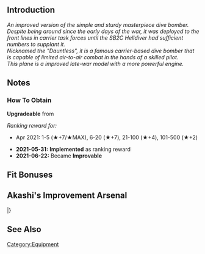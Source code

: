 {{EquipmentInfo}}

==Introduction==
{{calc|!{{PAGENAME}}|?info}}

''An improved version of the simple and sturdy masterpiece dive bomber.''<br>
''Despite being around since the early days of the war, it was deployed to the front lines in carrier task forces until the SB2C Helldiver had sufficient numbers to supplant it.''<br>
''Nicknamed the "Dauntless", it is a famous carrier-based dive bomber that is capable of limited air-to-air combat in the hands of a skilled pilot.''<br>
''This plane is a improved late-war model with a more powerful engine.''

==Notes==
<div class="mw-collapsible"><h3>How To Obtain</h3>
<div class="mw-collapsible-content">
'''Upgradeable''' from {{Equipment/Link|SBD}}

''Ranking reward for:''
* Apr 2021: 1-5 (★+7/★MAX), 6-20 (★+7), 21-100 (★+4), 101-500 (★+2)

</div></div>

<div class="mw-collapsible><h3>Updates History</h3>
<div class="mw-collapsible-content>
* '''2021-05-31:''' '''Implemented''' as ranking reward
* '''2021-06-22:''' Became '''Improvable'''
</div></div>

==Fit Bonuses==
{{:SBD-5/Bonuses}}

==Akashi's Improvement Arsenal==
{{AkashiWorkshop}}
{{AkashiWorkshopLine
|Name={{PAGENAME}}
|ItemType=RedPlane
|Fuel=200
|Ammo=270
|Steel=0
|Baux=350
|Mats0-5=4/5
|Mats6-9=?
|Mats10=-
|Screws0-5=3/3
|Screws6-9=?
|Screws10=-
|EquipConsume0-5=2x{{RedPlane|Type 99 Dive Bomber}}
|EquipConsume6-9=?
|EquipConsume10=-
|Sun=H
|Mon=H
|Tue=H
|Wed=H
|Thu=H
|Fri=H
|Sat=H
|2ndShip={{Ship/Link|Hornet Kai}}
|Notes= Uses Type 99 Dive Bomber for improvement up to ★+6
}}
|}

==See Also==
{{Equipmentlist}}
[[Category:Equipment]]
